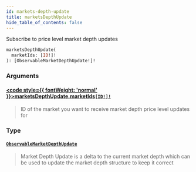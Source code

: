 ```yaml
---
id: markets-depth-update
title: marketsDepthUpdate
hide_table_of_contents: false
---
```








Subscribe to price level market depth updates

```graphql
marketsDepthUpdate(
  marketIds: [ID!]!
): [ObservableMarketDepthUpdate!]!
```


### Arguments

#### [<code style={{ fontWeight: 'normal' }}>marketsDepthUpdate.<b>marketIds</b></code>](#)<Bullet />[`[ID!]!`](/mainnet/api/graphql/scalars/id) <Badge class="secondary" text="non-null"/> <Badge class="secondary" text="scalar"/>
> ID of the market you want to receive market depth price level updates for
> 

### Type

#### [`ObservableMarketDepthUpdate`](/mainnet/api/graphql/objects/observable-market-depth-update) <Badge class="secondary" text="object"/>
> Market Depth Update is a delta to the current market depth which can be used to update the
market depth structure to keep it correct
> 





